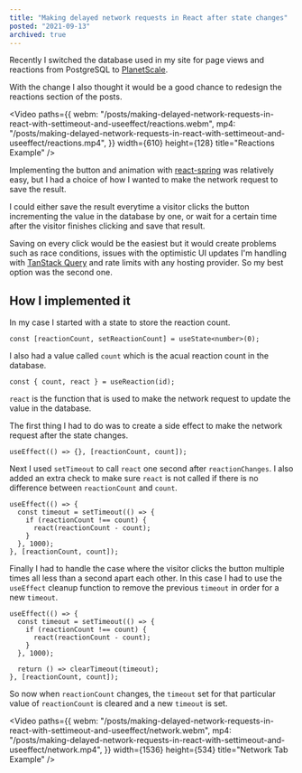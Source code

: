 ```yaml
---
title: "Making delayed network requests in React after state changes"
posted: "2021-09-13"
archived: true
---
```


Recently I switched the database used in my site for page views and reactions from PostgreSQL to [PlanetScale](https://planetscale.com/).

With the change I also thought it would be a good chance to redesign the reactions section of the posts.

<Video
  paths={{
    webm: "/posts/making-delayed-network-requests-in-react-with-settimeout-and-useeffect/reactions.webm",
    mp4: "/posts/making-delayed-network-requests-in-react-with-settimeout-and-useeffect/reactions.mp4",
  }}
  width={610}
  height={128}
  title="Reactions Example"
/>

Implementing the button and animation with [react-spring](https://react-spring.io/) was relatively easy, but I had a choice of how I wanted to make the network request to save the result.

I could either save the result everytime a visitor clicks the button incrementing the value in the database by one, or wait for a certain time after the visitor finishes clicking and save that result.

Saving on every click would be the easiest but it would create problems such as race conditions, issues with the optimistic UI updates I'm handling with [TanStack Query](https://tanstack.com/query/v4) and rate limits with any hosting provider. So my best option was the second one.

## How I implemented it

In my case I started with a state to store the reaction count.

```tsx
const [reactionCount, setReactionCount] = useState<number>(0);
```

I also had a value called `count` which is the acual reaction count in the database.

```tsx
const { count, react } = useReaction(id);
```

`react` is the function that is used to make the network request to update the value in the database.

The first thing I had to do was to create a side effect to make the network request after the state changes.

```tsx
useEffect(() => {}, [reactionCount, count]);
```

Next I used `setTimeout` to call `react` one second after `reactionChanges`. I also added an extra check to make sure `react` is not called if there is no difference between `reactionCount` and `count`.

```tsx {2-6}
useEffect(() => {
  const timeout = setTimeout(() => {
    if (reactionCount !== count) {
      react(reactionCount - count);
    }
  }, 1000);
}, [reactionCount, count]);
```

Finally I had to handle the case where the visitor clicks the button multiple times all less than a second apart each other. In this case I had to use the `useEffect` cleanup function to remove the previous `timeout` in order for a new `timeout`.

```tsx {8}
useEffect(() => {
  const timeout = setTimeout(() => {
    if (reactionCount !== count) {
      react(reactionCount - count);
    }
  }, 1000);

  return () => clearTimeout(timeout);
}, [reactionCount, count]);
```

So now when `reactionCount` changes, the `timeout` set for that particular value of `reactionCount` is cleared and a new `timeout` is set.

<Video
  paths={{
    webm: "/posts/making-delayed-network-requests-in-react-with-settimeout-and-useeffect/network.webm",
    mp4: "/posts/making-delayed-network-requests-in-react-with-settimeout-and-useeffect/network.mp4",
  }}
  width={1536}
  height={534}
  title="Network Tab Example"
/>
